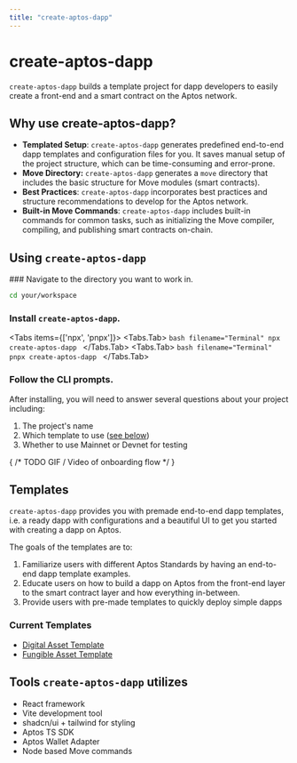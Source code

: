 ```yaml
---
title: "create-aptos-dapp"
---
```



# create-aptos-dapp

`create-aptos-dapp` builds a template project for dapp developers to easily create a front-end and a smart contract on the Aptos network.

## Why use create-aptos-dapp?

- **Templated Setup**: `create-aptos-dapp` generates predefined end-to-end dapp templates and configuration files for you. It saves manual setup of the project structure, which can be time-consuming and error-prone.
- **Move Directory:** `create-aptos-dapp` generates a `move` directory that includes the basic structure for Move modules (smart contracts).
- **Best Practices**: `create-aptos-dapp` incorporates best practices and structure recommendations to develop for the Aptos network.
- **Built-in Move Commands**: `create-aptos-dapp` includes built-in commands for common tasks, such as initializing the Move compiler, compiling, and publishing smart contracts on-chain.

## Using `create-aptos-dapp`

<Steps>
### Navigate to the directory you want to work in. 

```bash filename="Terminal"
cd your/workspace
```

### Install `create-aptos-dapp`.

<Tabs items={['npx', 'pnpx']}>
  <Tabs.Tab>
    ```bash filename="Terminal"
    npx create-aptos-dapp
    ```
  </Tabs.Tab>
  <Tabs.Tab>
    ```bash filename="Terminal"
    pnpx create-aptos-dapp
    ```
  </Tabs.Tab>
</Tabs>

### Follow the CLI prompts.

After installing, you will need to answer several questions about your project including:
1. The project's name
2. Which template to use ([see below](#current-templates))
3. Whether to use Mainnet or Devnet for testing

{ /* TODO GIF / Video of onboarding flow */ }
</Steps>

## Templates

`create-aptos-dapp` provides you with premade end-to-end dapp templates, i.e. a ready dapp with configurations and a beautiful UI to get you started with creating a dapp on Aptos.

The goals of the templates are to:

1. Familiarize users with different Aptos Standards by having an end-to-end dapp template examples.
2. Educate users on how to build a dapp on Aptos from the front-end layer to the smart contract layer and how everything in-between.
3. Provide users with pre-made templates to quickly deploy simple dapps

### Current Templates

- [Digital Asset Template](create-aptos-dapp/templates/digital-asset.mdx)
- [Fungible Asset Template](create-aptos-dapp/templates/fungible-asset.mdx)

## Tools `create-aptos-dapp` utilizes

- React framework
- Vite development tool
- shadcn/ui + tailwind for styling
- Aptos TS SDK
- Aptos Wallet Adapter
- Node based Move commands

